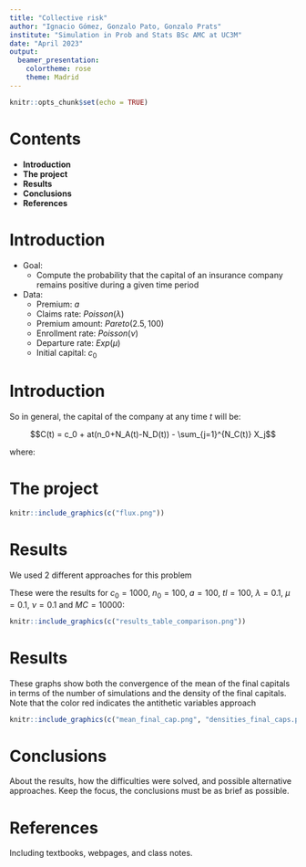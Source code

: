 ```yaml
---
title: "Collective risk"
author: "Ignacio Gómez, Gonzalo Pato, Gonzalo Prats"
institute: "Simulation in Prob and Stats BSc AMC at UC3M"
date: "April 2023"
output: 
  beamer_presentation:
    colortheme: rose
    theme: Madrid
---
```


```r
knitr::opts_chunk$set(echo = TRUE)
```

# Contents

-   **Introduction**
-   **The project**
-   **Results**
-   **Conclusions**
-   **References**

# Introduction

-   Goal:
    -   Compute the probability that the capital of an insurance company remains positive during a given time period
-   Data:
    -   Premium: $a$
    -   Claims rate: $Poisson (\lambda)$
    -   Premium amount: $Pareto (2.5, 100)$
    -   Enrollment rate: $Poisson(\nu)$
    -   Departure rate: $Exp(\mu)$
    -   Initial capital: $c_0$

# Introduction

So in general, the capital of the company at any time $t$ will be:

$$C(t) = c_0 + at(n_0+N_A(t)-N_D(t)) - \sum_{j=1}^{N_C(t)} X_j$$

where:

```{=tex}
\begin{itemize}
\item $N_A(t)$ is the number of clients that arrive by time $t$
\item $N_D(t)$ is the number of clients that leave by time $t$
\item $N_C(t)$ is the number of claims that arrive by time $t$
\item $X_j$ is the amount of the $j$-th claim
\item $n(t)$ is the number of clients at time $t$.
\end{itemize}
```
# The project
```r
knitr::include_graphics(c("flux.png"))
```

# Results

We used 2 different approaches for this problem

```{=tex}
\begin{itemize}
\item A discrete event simulation algorithm we developed
\item An improved version of our algorithm using antithetic variables to reduce the variance
\end{itemize}
```
These were the results for $c_0 = 1000$, $n_0 = 100$, $a = 100$, $tl = 100$, $\lambda = 0.1$, $\mu = 0.1$, $\nu = 0.1$ and $MC = 10000$:

```r
knitr::include_graphics(c("results_table_comparison.png"))
```

# Results

These graphs show both the convergence of the mean of the final capitals in terms of the number of simulations and the density of the final capitals. Note that the color red indicates the antithetic variables approach

```r
knitr::include_graphics(c("mean_final_cap.png", "densities_final_caps.png"))
```

# Conclusions

About the results, how the difficulties were solved, and possible alternative approaches. Keep the focus, the conclusions must be as brief as possible.

# References

Including textbooks, webpages, and class notes.
